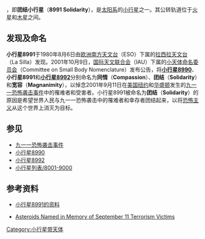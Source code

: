 {{citation style|time=2015-03-29T11:48:48+00:00}}
{{Infobox Planet | discovery=yes | physical_characteristics = yes | bgcolour=#FFFFC0 |
name=8991 Solidarity
| discoverer=[[欧洲南方天文台|欧洲南方天文台]]
| discovered= August 6,1980
| mp_name = 
| alt_names=1980 PV1
| mp_category=[[小行星带|小行星带]] 
| epoch=November 30, 2008 ([[儒略日|JD]] 2454800.5)
| semimajor=2.7851153[[天文单位|AU]]
| perihelion=2.2706307AU 
| aphelion=3.2995999AU
| eccentricity=0.1847265
| period=1697.7088005d (4.65a)
| inclination=6.79923°
| asc_node=286.59251°
| arg_peri=313.12841°
| mean_anomaly=111.79778°
| dimensions = 
| mass = 
| density = 
| surface_grav = 
| escape_velocity = 
| sidereal_day = 
| axial_tilt = 
| pole_ecliptic_lat = 
| pole_ecliptic_lon = 
| albedo =
| spectral_type = 
| abs_magnitude = 12.9
}}
'''{{BASEPAGENAME}}'''，即'''团结小行星'''（'''8991 Solidarity'''），是[[太阳系|太阳系]]的[[小行星|小行星]]之一。其公转轨道位于[[火星|火星]]和[[木星|木星]]之间。

==发现及命名==
'''小行星8991'''于1980年8月6日由[[欧洲南方天文台|欧洲南方天文台]]（ESO）下属的[[拉西拉天文台|拉西拉天文台]]（La Silla）发现。2001年10月9日，[[国际天文联合会|国际天文联合会]]（IAU）下属的[[小天体命名委员会|小天体命名委员会]]（Committee on Small Body Nomenclature）发布公告，将'''[[小行星8990|小行星8990]]'''、'''小行星8991'''和'''[[小行星8992|小行星8992]]'''分别命名为'''同情'''（'''Compassion'''）、'''团结'''（'''Solidarity'''）和'''宽容'''（'''Magnanimity'''），以悼念2001年9月11日在[[美国|美国]][[纽约|纽约]]和[[华盛顿|华盛顿]]发生的[[九一一恐怖袭击事件|九一一恐怖袭击事件]]中的罹难者和受害者。小行星8991被命名为'''团结'''（'''Solidarity'''）的原因是希望世界人民与九一一恐怖袭击中的罹难者和幸存者团结起来，以将[[恐怖主义|恐怖主义]]从这个世界上消灭为目标。

==参见==
*[[九一一恐怖袭击事件|九一一恐怖袭击事件]]
*[[小行星8990|小行星8990]]
*[[小行星8992|小行星8992]]
*[[小行星列表/8001-9000|小行星列表/8001-9000]]

== 参考资料 ==
* {{en}} [http://ssd.jpl.nasa.gov/sbdb.cgi?sstr=8991+Solidarity 小行星8991的资料]
* {{en}} [http://www.space.com/news/asteroid_setp11_011010.html Asteroids Named in Memory of September 11 Terrorism Victims] {{Wayback|url=http://www.space.com/news/asteroid_setp11_011010.html |date=20100619152432 }}
{{Minor Planet Number|[[小行星8990|小行星8990]]|[[小行星8992|小行星8992]]}}
{{beltasteroid-stub}}

[[Category:小行星带天体|Category:小行星带天体]]